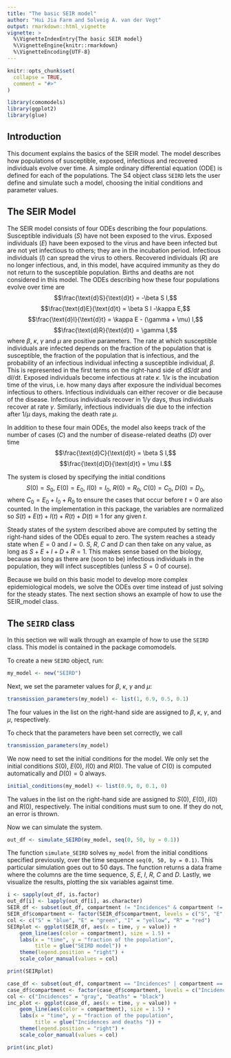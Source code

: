 ```yaml
---
title: "The basic SEIR model"
author: "Hui Jia Farm and Solveig A. van der Vegt"
output: rmarkdown::html_vignette
vignette: >
  %\VignetteIndexEntry{The basic SEIR model}
  %\VignetteEngine{knitr::rmarkdown}
  %\VignetteEncoding{UTF-8}
---
```


```r
knitr::opts_chunk$set(
  collapse = TRUE,
  comment = "#>"
)
```

```r
library(comomodels)
library(ggplot2)
library(glue)
```

## Introduction
This document explains the basics of the SEIR model. The model describes
how populations of susceptible, exposed, infectious and recovered
individuals evolve over time. A simple
ordinary differential equation (ODE) is defined for each of the populations.
The S4 object class `SEIRD` lets the user
define and simulate such a model, choosing the initial conditions and parameter values.

## The SEIR Model
The SEIR model consists of four ODEs describing the four populations. Susceptible
individuals ($S$) have not been exposed to the virus. Exposed individuals ($E$) have been
exposed to the virus and have been infected but are not yet infectious to others; they are 
in the incubation period. Infectious individuals ($I$) can spread the virus to 
others. Recovered individuals ($R$) are no longer
infectious, and, in this model, have acquired immunity as they do not return
to the susceptible population. Births and deaths are not considered in this model.
The ODEs describing how these four populations evolve over time are
$$\frac{\text{d}S}{\text{d}t} = -\beta S I,$$
$$\frac{\text{d}E}{\text{d}t} = \beta S I -\kappa E,$$
$$\frac{\text{d}I}{\text{d}t} = \kappa E - (\gamma + \mu) I,$$
$$\frac{\text{d}R}{\text{d}t} = \gamma I,$$
where $\beta$, $\kappa$, $\gamma$ and $\mu$ are positive parameters.
The rate at which susceptible individuals are infected depends on the fraction
of the population that is susceptible, the fraction of the population that is
infectious, and the probability of an infectious individual infecting a 
susceptible individual, $\beta$. This is represented in the
first terms on the right-hand side of $\text{d}S/ \text{d}t$ and $\text{d}I/ \text{d}t$.
Exposed individuals become infectious at rate $\kappa$. $1/ \kappa$ is
the incubation time of the virus, i.e. how many days after exposure the individual
becomes infectious to others. Infectious individuals can either recover or die
because of the disease. Infectious individuals recover in $1/ \gamma$
days, thus individuals recover at rate $\gamma$. Similarly, infectious
individuals die due to the infection after $1/ \mu$ days, making the death rate $\mu$.

In addition to these four main ODEs, the model also keeps track of the number 
of cases ($C$) and the number of disease-related deaths ($D$) over time
$$\frac{\text{d}C}{\text{d}t} = \beta S I,$$
$$\frac{\text{d}D}{\text{d}t} = \mu I.$$

The system is closed by specifying the initial conditions
$$S(0) = S_0,\ E(0) = E_0,\ I(0) = I_0,\ R(0) = R_0,\ C(0) = C_0,\ D(0) = D_0,$$
where $C_0 = E_0 + I_0 + R_0$ to ensure the cases that occur before $t=0$ are
also counted.
In the implementation in this package, the variables are normalized so 
$S(t) + E(t) + I(t) + R(t) + D(t) \equiv 1$ for any given $t$.

Steady states of the system described above are computed by setting the right-hand
sides of the ODEs equal to zero. The system reaches a steady
state when $E = 0$ and $I = 0$. $S$, $R$, $C$ and $D$ can then take on any value,
as long as $S + E + I + D + R = 1$.
This makes sense based on the biology, because as long as there are (soon to be)
infectious individuals in the population, they will infect susceptibles 
(unless $S = 0$ of course).

Because we build on this basic model to develop more complex epidemiological models,
we solve the ODEs over time instead of just solving for the steady states. The
next section shows an example of how to use the SEIR_model class.

## The `SEIRD` class
In this section we will walk through an example of how to use the `SEIRD`
class. This model is contained in the package comomodels.

To create a new `SEIRD` object, run:
```r
my_model <- new("SEIRD")
```

Next, we set the parameter values for $\beta$, $\kappa$, $\gamma$ and $\mu$:
```r
transmission_parameters(my_model) <- list(1, 0.9, 0.5, 0.1)
```

The four values in the list on the right-hand side are assigned to $\beta$,
$\kappa$, $\gamma$, and $\mu$, respectively.

To check that the parameters have been set correctly, we call
```r
transmission_parameters(my_model)
```

We now need to set the initial conditions for the model. We only set the initial
conditions $S(0)$, $E(0)$, $I(0)$ and $R(0)$. The value of $C(0)$ is computed
automatically and $D(0)=0$ always.
```r
initial_conditions(my_model) <- list(0.9, 0, 0.1, 0)
```
The values in the list on the right-hand side are assigned to $S(0)$, $E(0)$, $I(0)$ and $R(0)$,
respectively. The initial conditions must sum to one. If they do not, an error is thrown.


Now we can simulate the system.
```r
out_df <- simulate_SEIRD(my_model, seq(0, 50, by = 0.1))
```

The function `simulate_SEIRD` solves `my_model` from the initial conditions specified
previously, over the time sequence `seq(0, 50, by = 0.1)`. This particular simulation
goes out to 50 days. The function returns
a data frame where the columns are the time sequence, $S$, $E$, $I$, $R$, $C$ and $D$.
Lastly, we visualize the results, plotting the six variables against time.
```r
i <- sapply(out_df, is.factor)
out_df[i] <- lapply(out_df[i], as.character)
SEIR_df <- subset(out_df, compartment != "Incidences" & compartment != "Deaths")
SEIR_df$compartment <- factor(SEIR_df$compartment, levels = c("S", "E", "I", "R"))
col <- c("S" = "blue", "E" = "green", "I" = "yellow", "R" = "red")
SEIRplot <- ggplot(SEIR_df, aes(x = time, y = value)) +
    geom_line(aes(color = compartment), size = 1.5) +
    labs(x = "time", y = "fraction of the population",
         title = glue("SEIRD model")) +
    theme(legend.position = "right") +
    scale_color_manual(values = col)

print(SEIRplot)

```
```r
case_df <- subset(out_df, compartment == "Incidences" | compartment == "Deaths")
case_df$compartment <- factor(case_df$compartment, levels = c("Incidences", "Deaths"))
col <- c("Incidences" = "gray", "Deaths" = "black")
inc_plot <- ggplot(case_df, aes(x = time, y = value)) +
    geom_line(aes(color = compartment), size = 1.5) +
    labs(x = "time", y = "fraction of the population",
         title = glue("Incidences and deaths ")) +
    theme(legend.position = "right") +
    scale_color_manual(values = col)

print(inc_plot)

```
